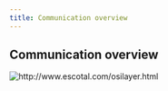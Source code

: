 ```yaml
---
title: Communication overview
---
```



## Communication overview

<Image
  src="/images/5KeocQs.jpg"
  alt="http://www.escotal.com/osilayer.html"
  width={1000}
  height={1000}
/>
